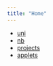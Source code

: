 ```yaml
---
title: "Home"
---
```


* [uni](https://igor-dimi.github.io/uni/)
* [nb](https://igor-dimi.github.io/nb/)
* [projects](./projects.qmd)
* [applets](./applets/applets.qmd)

